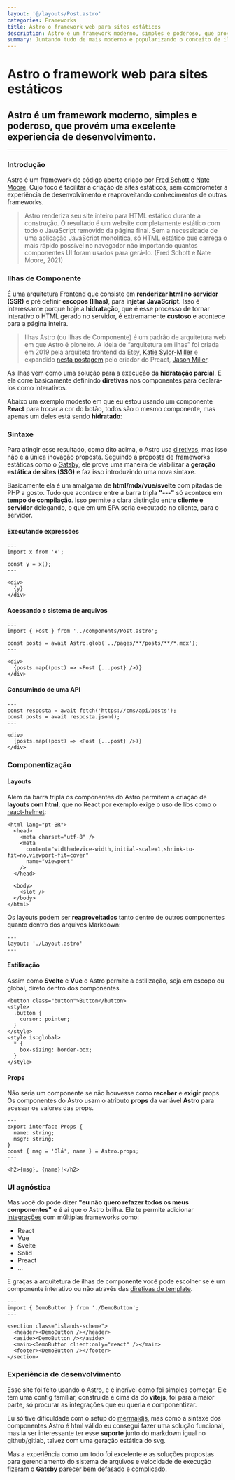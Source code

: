 ```yaml
---
layout: '@/layouts/Post.astro'
categories: Frameworks
title: Astro o framework web para sites estáticos
description: Astro é um framework moderno, simples e poderoso, que provém uma excelente experiencia de desenvolvimento.
summary: Juntando tudo de mais moderno e popularizando o conceito de ilhas o Astro tem tudo para reavivar o espaço dos sites estáticos.
---
```



# Astro o framework web para sites estáticos

## Astro é um framework moderno, simples e poderoso, que provém uma excelente experiencia de desenvolvimento.

---

### Introdução

Astro é um framework de código aberto criado por [Fred Schott](https://twitter.com/FredKSchott 'Twitter do Fred Schott') e [Nate Moore](https://twitter.com/n_moore 'Twitter do Nate Moore'). Cujo foco é facilitar a criação de sites estáticos, sem comprometer a experiência de desenvolvimento e reaproveitando conhecimentos de outras frameworks.

> Astro renderiza seu site inteiro para HTML estático durante a construção. O resultado é um website completamente estático com todo o JavaScript removido da página final. Sem a necessidade de uma aplicação JavaScript monolítica, só HTML estático que carrega o mais rápido possível no navegador não importando quantos componentes UI foram usados para gerá-lo.
> (Fred Schott e Nate Moore, 2021)

### Ilhas de Componente

É uma arquitetura Frontend que consiste em **renderizar html no servidor (SSR)** e pré definir **escopos (Ilhas)**, para **injetar JavaScript**. Isso é interessante porque hoje a **hidratação**, que é esse processo de tornar interativo o HTML gerado no servidor, é extremamente **custoso** e acontece para a página inteira.

> Ilhas Astro (ou Ilhas de Componente) é um padrão de arquitetura web em que Astro é pioneiro. A ideia de “arquitetura em ilhas” foi criada em 2019 pela arquiteta frontend da Etsy, [Katie Sylor-Miller](https://twitter.com/ksylor 'Twitter da Katie Sylor-Miller') e expandido [nesta postagem](https://jasonformat.com/islands-architecture/ 'Postagem sobre Ilhas de componentes') pelo criador do Preact, [Jason Miller](https://twitter.com/_developit 'Twitter do Jason Miller').

As ilhas vem como uma solução para a execução da **hidratação parcial**. E ela corre basicamente definindo **diretivas** nos componentes para declará-los como interativos.

Abaixo um exemplo modesto em que eu estou usando um componente **React** para trocar a cor do botão, todos são o mesmo componente, mas apenas um deles está sendo **hidratado**:

<IslandsScheme />

### Sintaxe

Para atingir esse resultado, como dito acima, o Astro usa [diretivas](https://docs.astro.build/pt-br/reference/directives-reference/ 'Documentação das diretivas'), mas isso não é a única inovação proposta. Seguindo a proposta de frameworks estáticas como o [Gatsby](https://www.gatsbyjs.com/docs 'Documentação do Gatsby'), ele prove uma maneira de viabilizar a **geração estática de sites (SSG)** e faz isso introduzindo uma nova sintaxe.

Basicamente ela é um amalgama de **html/mdx/vue/svelte** com pitadas de PHP a gosto. Tudo que acontece entre a barra tripla **"---"** só acontece em **tempo de compilação**. Isso permite a clara distinção entre **cliente e servidor** delegando, o que em um SPA seria executado no cliente, para o servidor.

#### Executando expressões

```astro
---
import x from 'x';

const y = x();
---

<div>
  {y}
</div>
```

#### Acessando o sistema de arquivos

```astro
---
import { Post } from '../components/Post.astro';

const posts = await Astro.glob('../pages/**/posts/**/*.mdx');
---

<div>
  {posts.map((post) => <Post {...post} />)}
</div>
```

#### Consumindo de uma API

```astro
---
const resposta = await fetch('https://cms/api/posts');
const posts = await resposta.json();
---

<div>
  {posts.map((post) => <Post {...post} />)}
</div>
```

### Componentização

#### Layouts

Além da barra tripla os componentes do Astro permitem a criação de **layouts com html**, que no React por exemplo exige o uso de libs como o [react-helmet](https://www.npmjs.com/package/react-helmet 'npm react helmet'):

```astro
<html lang="pt-BR">
  <head>
    <meta charset="utf-8" />
    <meta
      content="width=device-width,initial-scale=1,shrink-to-fit=no,viewport-fit=cover"
      name="viewport"
    />
  </head>

  <body>
    <slot />
  </body>
</html>
```

Os layouts podem ser **reaproveitados** tanto dentro de outros componentes quanto dentro dos arquivos Markdown:

```mdx
---
layout: './Layout.astro'
---
```

#### Estilização

Assim como **Svelte** e **Vue** o Astro permite a estilização, seja em escopo ou global, direto dentro dos componentes.

```astro
<button class="button">Button</button>
<style>
  .button {
    cursor: pointer;
  }
</style>
<style is:global>
  * {
    box-sizing: border-box;
  }
</style>
```

#### Props

Não seria um componente se não houvesse como **receber** e **exigir** props. Os componentes do Astro usam o atributo **props** da variável **Astro** para acessar os valores das props.

```astro
---
export interface Props {
  name: string;
  msg?: string;
}
const { msg = 'Olá', name } = Astro.props;
---

<h2>{msg}, {name}!</h2>
```

### UI agnóstica

Mas você do pode dizer **"eu não quero refazer todos os meus componentes"** e é ai que o Astro brilha. Ele te permite adicionar [integrações](https://astro.build/integrations/frameworks/ 'Integrações com o Astro') com múltiplas frameworks como:

- React
- Vue
- Svelte
- Solid
- Preact
- ...

E graças a arquitetura de ilhas de componente você pode escolher se é um componente interativo ou não através das [diretivas de template](https://docs.astro.build/pt-br/reference/directives-reference/ 'Diretivas de template').

```astro
---
import { DemoButton } from './DemoButton';
---

<section class="islands-scheme">
  <header><DemoButton /></header>
  <aside><DemoButton /></aside>
  <main><DemoButton client:only="react" /></main>
  <footer><DemoButton /></footer>
</section>
```

### Experiência de desenvolvimento

Esse site foi feito usando o Astro, e é incrível como foi simples começar. Ele tem uma config familiar, construída e cima da do **vitejs**, foi para a maior parte, só procurar as integrações que eu queria e componentizar.

Eu só tive dificuldade com o setup do [mermaidjs](https://mermaid-js.github.io/mermaid/#/ 'Documentação do Mermaid'), mas como a sintaxe dos componentes Astro é html válido eu consegui fazer uma solução funcional, mas ia ser interessante ter esse **suporte** junto do markdown igual no github/gitlab, talvez com uma geração estática do svg.

Mas a experiência como um todo foi excelente e as soluções propostas para gerenciamento do sistema de arquivos e velocidade de execução fizeram o **Gatsby** parecer bem defasado e complicado.
